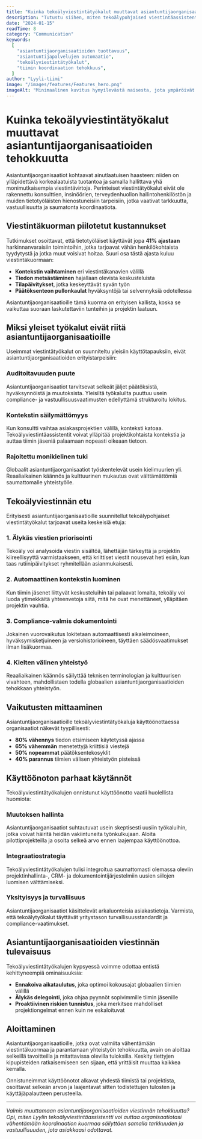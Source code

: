 ```yaml
---
title: "Kuinka tekoälyviestintätyökalut muuttavat asiantuntijaorganisaatioiden tehokkuutta"
description: "Tutustu siihen, miten tekoälypohjaised viestintäassistentit auttavat asiantuntijaorganisaatioita vähentämään koordinaation kuormaa ja parantamaan päätöksenteon nopeutta."
date: "2024-01-15"
readTime: 8
category: "Communication"
keywords:
  [
    "asiantuntijaorganisaatioiden tuottavuus",
    "asiantuntijapalvelujen automaatio",
    "tekoälyviestintätyökalut",
    "tiimin koordinaation tehokkuus",
  ]
author: "Lyyli-tiimi"
image: "/images/features/Features_hero.png"
imageAlt: "Minimaalinen kuvitus hymyilevästä naisesta, jota ympäröivät digitaaliset viestintäikoneet kuten Slack, LinkedIn, sähköposti ja verkkoselain, jotka edustavat modernia työpaikan viestintätyökaluja"
---
```


# Kuinka tekoälyviestintätyökalut muuttavat asiantuntijaorganisaatioiden tehokkuutta

Asiantuntijaorganisaatiot kohtaavat ainutlaatuisen haasteen: niiden on ylläpidettävä korkealaatuista tuotantoa ja samalla hallittava yhä monimutkaisempia viestintävirtoja. Perinteiset viestintätyökalut eivät ole rakennettu konsulttien, insinöörien, terveydenhuollon hallintohenkilöstön ja muiden tietotyöläisten hienostuneisiin tarpeisiin, jotka vaativat tarkkuutta, vastuullisuutta ja saumatonta koordinaatiota.


## Viestintäkuorman piilotetut kustannukset

Tutkimukset osoittavat, että tietotyöläiset käyttävät jopa **41% ajastaan** harkinnanvaraisiin toimintoihin, jotka tarjoavat vähän henkilökohtaista tyydytystä ja jotka muut voisivat hoitaa. Suuri osa tästä ajasta kuluu viestintäkuormaan:

- **Kontekstin vaihtaminen** eri viestintäkanavien välillä
- **Tiedon metsästäminen** hajallaan olevista keskusteluista
- **Tilapäivitykset**, jotka keskeyttävät syvän työn
- **Päätöksenteon pullonkaulat** hyväksyntöjä tai selvennyksiä odotellessa

Asiantuntijaorganisaatioille tämä kuorma on erityisen kallista, koska se vaikuttaa suoraan laskutettaviin tunteihin ja projektin laatuun.


## Miksi yleiset työkalut eivät riitä asiantuntijaorganisaatioille

Useimmat viestintätyökalut on suunniteltu yleisiin käyttötapauksiin, eivät asiantuntijaorganisaatioiden erityistarpeisiin:

### **Auditoitavuuden puute**

Asiantuntijaorganisaatiot tarvitsevat selkeät jäljet päätöksistä, hyväksynnöistä ja muutoksista. Yleisiltä työkaluilta puuttuu usein compliance- ja vastuullisuusvaatimusten edellyttämä strukturoitu lokitus.

### **Kontekstin säilymättömyys**

Kun konsultti vaihtaa asiakasprojektien välillä, konteksti katoaa. Tekoälyviestintäassistentit voivat ylläpitää projektikohtaista kontekstia ja auttaa tiimin jäseniä palaamaan nopeasti oikeaan tietoon.

### **Rajoitettu monikielinen tuki**

Globaalit asiantuntijaorganisaatiot työskentelevät usein kielimuurien yli. Reaaliaikainen käännös ja kulttuurinen mukautus ovat välttämättömiä saumattomalle yhteistyölle.


## Tekoälyviestinnän etu

Erityisesti asiantuntijaorganisaatioille suunnitellut tekoälypohjaiset viestintätyökalut tarjoavat useita keskeisiä etuja:

### **1. Älykäs viestien priorisointi**

Tekoäly voi analysoida viestin sisältöä, lähettäjän tärkeyttä ja projektin kiireellisyyttä varmistaakseen, että kriittiset viestit nousevat heti esiin, kun taas rutiinipäivitykset ryhmitellään asianmukaisesti.

### **2. Automaattinen kontekstin luominen**

Kun tiimin jäsenet liittyvät keskusteluihin tai palaavat lomalta, tekoäly voi luoda ytimekkäitä yhteenvetoja siitä, mitä he ovat menettäneet, ylläpitäen projektin vauhtia.

### **3. Compliance-valmis dokumentointi**

Jokainen vuorovaikutus lokitetaan automaattisesti aikaleimoineen, hyväksymisketjuineen ja versiohistorioineen, täyttäen säädösvaatimukset ilman lisäkuormaa.

### **4. Kielten välinen yhteistyö**

Reaaliaikainen käännös säilyttää teknisen terminologian ja kulttuurisen vivahteen, mahdollistaen todella globaalien asiantuntijaorganisaatioiden tehokkaan yhteistyön.


## Vaikutusten mittaaminen

Asiantuntijaorganisaatioille tekoälyviestintätyökaluja käyttöönottaessa organisaatiot näkevät tyypillisesti:

- **80% vähennys** tiedon etsimiseen käytetyssä ajassa
- **65% vähemmän** menetettyjä kriittisiä viestejä
- **50% nopeammat** päätöksentekosyklit
- **40% parannus** tiimien välisen yhteistyön pisteissä


## Käyttöönoton parhaat käytännöt

Tekoälyviestintätyökalujen onnistunut käyttöönotto vaatii huolellista huomiota:

### **Muutoksen hallinta**

Asiantuntijaorganisaatiot suhtautuvat usein skeptisesti uusiin työkaluihin, jotka voivat häiritä heidän vakiintuneita työnkulkujaan. Aloita pilottiprojekteilla ja osoita selkeä arvo ennen laajempaa käyttöönottoa.

### **Integraatiostrategia**

Tekoälyviestintätyökalujen tulisi integroitua saumattomasti olemassa oleviin projektinhallinta-, CRM- ja dokumentointijärjestelmiin uusien siilojen luomisen välttämiseksi.

### **Yksityisyys ja turvallisuus**

Asiantuntijaorganisaatiot käsittelevät arkaluonteisia asiakastietoja. Varmista, että tekoälytyökalut täyttävät yritystason turvallisuusstandardit ja compliance-vaatimukset.


## Asiantuntijaorganisaatioiden viestinnän tulevaisuus

Tekoälyviestintätyökalujen kypsyessä voimme odottaa entistä kehittyneempiä ominaisuuksia:

- **Ennakoiva aikataulutus**, joka optimoi kokousajat globaalien tiimien välillä
- **Älykäs delegointi**, joka ohjaa pyynnöt sopivimmille tiimin jäsenille
- **Proaktiivinen riskien tunnistus**, joka merkitsee mahdolliset projektiongelmat ennen kuin ne eskaloituvat


## Aloittaminen

Asiantuntijaorganisaatioille, jotka ovat valmiita vähentämään viestintäkuormaa ja parantamaan yhteistyön tehokkuutta, avain on aloittaa selkeillä tavoitteilla ja mitattavissa olevilla tuloksilla. Keskity tiettyjen kipupisteiden ratkaisemiseen sen sijaan, että yrittäisit muuttaa kaikkea kerralla.

Onnistuneimmat käyttöönotot alkavat yhdestä tiimistä tai projektista, osoittavat selkeän arvon ja laajentavat sitten todistettujen tulosten ja käyttäjäpalautteen perusteella.


---

*Valmis muuttamaan asiantuntijaorganisaatioiden viestinnän tehokkuutta? Opi, miten Lyylin tekoälyviestintäassistentti voi auttaa organisaatiotasi vähentämään koordinaation kuormaa säilyttäen samalla tarkkuuden ja vastuullisuuden, jota asiakkaasi odottavat.*
